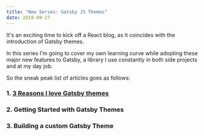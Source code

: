 ```yaml
---
title: "New Series: Gatsby JS Themes"
date: 2019-09-27
---
```


It's an exciting time to kick off a React blog, as it coincides with the introduction of Gatsby themes.

In this series I'm going to cover my own learning curve while adopting these major new features to Gatsby, a library I use constantly in both side projects and at my day job.

So the sneak peak list of articles goes as follows:

### 1. <a href="/gatsby-js-themes/">3 Reasons I love Gatsby themes</a>

### 2. Getting Started with Gatsby Themes

### 3. Building a custom Gatsby Theme
